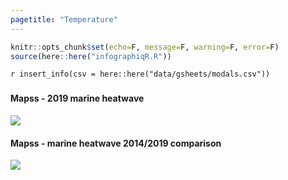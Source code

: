 ```yaml
---
pagetitle: "Temperature"
---
```


```r
knitr::opts_chunk$set(echo=F, message=F, warning=F, error=F)
source(here::here("infographiqR.R"))
```

`r insert_info(csv = here::here("data/gsheets/modals.csv"))`


### {.tabset}

#### Mapss - 2019 marine heatwave

![](figures/Figure S.H.10.4_Marine Heat Wave.JPG)

#### Mapss - marine heatwave 2014/2019 comparison

![](figures/S_WQ_8_6_SST anomaly heat maps Blob 2014 and 2019.png)
